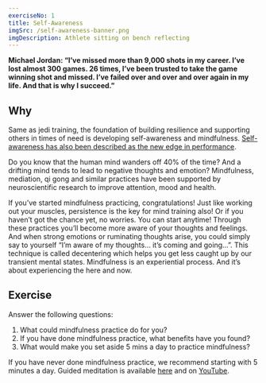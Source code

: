 ```yaml
---
exerciseNo: 1
title: Self-Awareness
imgSrc: /self-awareness-banner.png
imgDescription: Athlete sitting on bench reflecting
---
```


**Michael Jordan: “I’ve missed more than 9,000 shots in my career. I’ve lost almost 300 games. 26 times, I’ve been trusted to take the game winning shot and missed. I’ve failed over and over and over again in my life. And that is why I succeed.”**

## Why

Same as jedi training, the foundation of building resilience and supporting others in times of need is developing self-awareness and mindfulness. [Self-awareness has also been described as the new edge in performance](https://soles.michelin.com/self-awareness-the-new-edge-in-peak-athletic-performance).

Do you know that the human mind wanders off 40% of the time? And a drifting mind tends to lead to negative thoughts and emotion? Mindfulness, mediation, qi gong and similar practices have been supported by neuroscientific research to improve attention, mood and health.

If you’ve started mindfulness practicing, congratulations! Just like working out your muscles, persistence is the key for mind training also! Or if you haven’t got the chance yet, no worries. You can start anytime! Through these practices you’ll become more aware of your thoughts and feelings. And when strong emotions or ruminating thoughts arise, you could simply say to yourself “I’m aware of my thoughts… it’s coming and going...”. This technique is called decentering which helps you get less caught up by our transient mental states. Mindfulness is an experiential process. And it’s about experiencing the here and now.

## Exercise

Answer the following questions:

1. What could mindfulness practice do for you?
2. If you have done mindfulness practice, what benefits have you found?
3. What would make you set aside 5 mins a day to practice mindfulness?

If you have never done mindfulness practice, we recommend starting with 5 minutes a day. Guided meditation is available [here](https://www.uclahealth.org/marc/mindful-meditations) and on [YouTube](https://www.youtube.com/results?search_query=guided+meditation).
